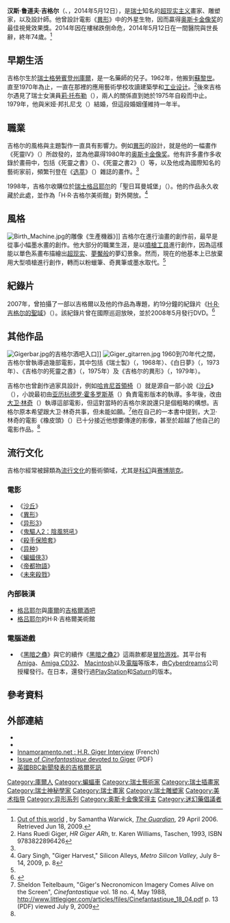 {{noteTA
|G1=Movie
|G2=地名
|1=zh-cn:吉格尔; zh-tw:吉格爾; zh-hk:基格;
}}
{{Infobox artist
| bgcolour      = #FBF5DF
| name          = H·R·吉格尔
| image         = H. R. Giger.jpg
| imagesize     = 200px
| caption       = 2008年的吉格尔
| birthname     = 汉斯·鲁埃迪·吉格尔<br />（{{lang|de|Hans Ruedi Giger}}）
| birthdate     = {{birth date|1940|2|5}}
| birthplace      = {{flag|Switzerland}}[[格勞賓登州|格勞賓登州]][[庫爾|庫爾]]
| deathdate     = {{death date and age|2014|5|12|1940|2|5}}
| death_place    = {{flag|Switzerland}}[[蘇黎世|蘇黎世]]
| nationality   = {{flag|Switzerland}}
| field         = [[绘画|绘画]]、[[雕塑|雕塑]]、[[背景設計|背景設計]]、[[電影導演|電影導演]]
| training      = 
| movement      = [[科幻小說|科幻]]、[[奇幻小說|奇幻]]、[[神秘學|神秘]]、[[陰深|陰深]]
| works         = 
| patrons       = 
| influenced by = [[恩斯特·富克斯_(藝術家)|恩斯特·富克斯]]、[[萨尔瓦多·达利|萨尔瓦多·达利]]
| influenced    = 
| awards        = 
}}
'''汉斯·鲁道夫·吉格尔'''（{{lang-de|'''Hans Rudolf Giger'''}}、{{lang|de|'''H. R. Giger'''}}，{{bd|1940年|2月5日|catIdx=H. R. Giger}}2014年5月12日），是[[瑞士|瑞士]]知名的[[超现实主义|超现实主义]]畫家、雕塑家，以及設計師。他曾設計電影《[[異形_(電影)|異形]]》中的外星生物，因而贏得[[奥斯卡金像奖|奥斯卡金像奖]]的最佳視覺效果獎。2014年因在樓梯跌倒命危，2014年5月12日在一間醫院與世長辭，終年74歲。<ref name=Guardian>[http://www.guardian.co.uk/travel/2006/apr/29/onlocationfilminspiredtravel.switzerland.travelfoodanddrink Out of this world] {{Wayback|url=http://www.guardian.co.uk/travel/2006/apr/29/onlocationfilminspiredtravel.switzerland.travelfoodanddrink |date=20120209041359 }}, by Samantha Warwick, ''[[The_Guardian|The Guardian]]'', 29 April 2006. Retrieved Jun 18, 2009.</ref>

== 早期生活 ==
吉格尔生於[[瑞士|瑞士]][[格勞賓登州|格勞賓登州]][[庫爾|庫爾]]，是一名藥師的兒子。1962年，他搬到[[蘇黎世|蘇黎世]]。直至1970年為止，一直在那裡的應用藝術學校攻讀建築學和[[工业设计|工业设计]]。<ref name="Arh ">Hans Ruedi Giger, ''HR Giger ARh '', tr. Karen Williams, Taschen, 1993, ISBN 9783822896426</ref>後來吉格尔遇見了瑞士女演員[[莉·托布勒|莉·托布勒]]（{{lang|de|Li Tobler}}），兩人的關係直到她於1975年自殺而中止。1979年，他與米娅·邦扎尼戈（{{lang|de|Mia Bonzanigo}}）結婚，但這段婚姻僅維持一年半。

== 職業 ==
吉格尔的風格與主題製作一直具有影響力。例如[[异形_(虚构生物)|異形]]的設計，就是他的一幅畫作《死靈IV》（{{lang|de|Necronom IV}}）所啟發的，並為他贏得1980年的[[奥斯卡金像奖|奥斯卡金像奖]]。他有許多畫作多收錄於畫冊中，包括《死靈之書》（{{lang|de|Necronomicon}}）、《死靈之書2》（{{lang|de|Necronomicon II}}）等，以及他成為國際知名的藝術家前，頻繁刊登在《[[选萃|选萃]]》（{{lang|de|Omni}}）雜誌的畫作。<ref name="Arh " />

1998年，吉格尔收購位於[[瑞士|瑞士]][[格吕耶尔|格吕耶尔]]的「聖日耳曼城堡」（{{lang|de|the Château St. Germain}}）。他的作品永久收藏於此處，並作為「H·R·吉格尔美術館」對外開放。<ref>Gary Singh, "Giger Harvest," Silicon Alleys, ''Metro Silicon Valley'', July 8–14, 2009, p. 8</ref>

== 風格 ==
[[Image:Birth_Machine.jpg|thumbnail]]的雕像《生產機器》]]
吉格尔在進行油畫的創作前，最早是從事小幅墨水畫的創作。他大部分的職業生涯，是以[[噴槍|噴槍工具]]進行創作，因為這樣能以單色系畫布描繪出[[超现实主义|超现实]]、[[恶梦|夢魘般]]的夢幻景象。然而，現在的他基本上已放棄用大型噴槍進行創作，轉而以粉蠟筆、奇異筆或墨水取代。<ref name="Arh "/>

== 紀錄片 ==
2007年，曾拍攝了一部以吉格爾以及他的作品為專題，約19分鐘的紀錄片《[https://www.imdb.com/title/tt0971165/ H·R·吉格尔的聖域]{{Wayback|url=https://www.imdb.com/title/tt0971165/ |date=20170214061330 }}》（{{lang|en|H.R. Giger's Sanctuary}}）。該紀錄片曾在國際巡迴放映，並於2008年5月發行DVD。<ref>{{cite web |url=http://www.psfilmfest.org/festival/film/detail.aspx?id=19130&FID=31 |title=H.R. Giger's Sanctuary | 2007 Palm Springs Festival of Short Films | Nick Brandestini | Steve Ellington | Switzerland |publisher=Psfilmfest.org |date=2007-08-15 |accessdate=2011-07-20 |deadurl=yes |archiveurl=https://web.archive.org/web/20071013141744/http://www.psfilmfest.org/festival/film/detail.aspx?id=19130&FID=31 |archivedate=2007-10-13 }}</ref>

== 其他作品 ==
[[Image:Gigerbar.jpg|left]]的吉格尔酒吧入口]]
[[File:Giger_gitarren.jpg|right]]
1960到70年代之間，吉格尔曾執導過幾部電影，其中包括《瑞士製》（{{lang|en|''Swiss Made''}}，1968年）、《白日夢》（{{lang|de|''Tagtraum''}}，1973年）、《吉格尔的死靈之書》（{{lang|en|''Giger's Necronomicon''}}，1975年）及《吉格尔的異形》（{{lang|en|''Giger's Alien''}}，1979年）。

吉格尔也曾創作過家具設計，例如[[哈肯尼首領椅|哈肯尼首領椅]]（{{lang|en|Harkonnen Capo Chair}}）就是源自一部小說《[[沙丘系列小說|沙丘]]》（{{lang|de|''Dune''}}），小說最初由[[亚历杭德罗·霍多罗斯基|亚历杭德罗·霍多罗斯基]]（{{lang|en|Alejandro Jodorowsky}}）負責電影版本的執導。多年後，改由[[大卫·林奇|大卫·林奇]]（{{lang|en|David Lynch}}）執導這部電影，但這對當時的吉格尔來說還只是個粗略的構想。吉格尔原本希望跟大卫·林奇共事，但未能如願。<ref>Sheldon Teitelbaum, "Giger's Necronomicon Imagery Comes Alive on the Screen", ''Cinefantastique'' vol. 18 no. 4, May 1988, http://www.littlegiger.com/articles/files/Cinefantastique_18_04.pdf {{Wayback|url=http://www.littlegiger.com/articles/files/Cinefantastique_18_04.pdf |date=20111001030842 }} p. 13 (PDF) viewed July 9, 2009</ref>他在自己的一本書中提到，大卫·林奇的電影《橡皮頭》（{{lang|en|''Eraserhead''}}）已十分接近他想要傳達的影像，甚至於超越了他自己的電影作品。<ref name="Arh "/>

== 流行文化 ==
吉格尔經常被歸類為[[流行文化|流行文化]]的藝術領域，尤其是[[科幻小說|科幻]]與[[赛博朋克|赛博朋克]]。
=== 電影 ===
*《[[沙丘_(1984年电影)|沙丘]]》
*《[[異形_(電影)|異形]]》
*《[[异形3|异形3]]》
*《[[鬼驅人2：陰風怒吼|鬼驅人2：陰風怒吼]]》
*《[[殺手保險套|殺手保險套]]》
*《[[异种|异种]]》
*《[[蝙蝠俠3|蝙蝠俠3]]》
*《[[帝都物語|帝都物語]]》
*《[[未來殺戮|未來殺戮]]》
=== 內部裝潢 ===
*[[格吕耶尔|格吕耶尔]]與[[庫爾|庫爾]]的[[吉格爾酒吧|吉格爾酒吧]]
*[[格吕耶尔|格吕耶尔]]的H·R·吉格爾美術館
=== 電腦遊戲 ===
*《[[黑暗之蠱|黑暗之蠱]]》與它的續作《[[黑暗之蠱2|黑暗之蠱2]]》這兩款都是[[冒险游戏|冒险游戏]]。其平台有[[Amiga|Amiga]]、[[Amiga_CD32|Amiga CD32]]、 [[Macintosh|Macintosh]]以及[[電腦|電腦]]等版本，由[[Cyberdreams|Cyberdreams]]公司授權發行。在日本，還發行過[[PlayStation|PlayStation]]和[[SEGA_Saturn|Saturn]]的版本。

== 參考資料 ==
{{reflist}}

== 外部連結 ==
{{Commons category|H.R. Giger}}
* {{Official website|http://www.hrgiger.com}}
* {{IMDb name|0317592}}
* [https://web.archive.org/web/20110616054607/http://www.innamoramento.net/confidences-interviews/67/HR_Giger Innamoramento.net : H.R. Giger Interview] (French)
* [http://www.littlegiger.com/articles/files/Cinefantastique_18_04.pdf Issue of ''Cinefantastique'' devoted to Giger]{{Wayback|url=http://www.littlegiger.com/articles/files/Cinefantastique_18_04.pdf |date=20111001030842 }} (PDF)
* [http://www.bbc.com/news/entertainment-arts-27390345 英國BBC新聞發表的吉格爾死訊]{{Wayback|url=http://www.bbc.com/news/entertainment-arts-27390345 |date=20140513152651 }}

{{Authority control}}
{{DEFAULTSORT:Giger}}
[[Category:庫爾人|Category:庫爾人]]
[[Category:蝙蝠車|Category:蝙蝠車]]
[[Category:瑞士藝術家|Category:瑞士藝術家]]
[[Category:瑞士插畫家|Category:瑞士插畫家]]
[[Category:瑞士神秘學家|Category:瑞士神秘學家]]
[[Category:瑞士畫家|Category:瑞士畫家]]
[[Category:瑞士雕塑家|Category:瑞士雕塑家]]
[[Category:美术指导|Category:美术指导]]
[[Category:异形系列|Category:异形系列]]
[[Category:奥斯卡金像奖得主|Category:奥斯卡金像奖得主]]
[[Category:迷幻藥倡議者|Category:迷幻藥倡議者]]